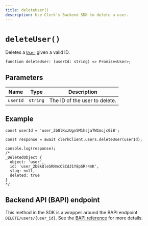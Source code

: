 ```yaml
---
title: deleteUser()
description: Use Clerk's Backend SDK to delete a user.
---
```


# `deleteUser()`

Deletes a [`User`](/docs/references/backend/types/backend-user) given a valid ID.

```tsx
function deleteUser: (userId: string) => Promise<User>;
```

## Parameters

| Name | Type | Description |
| --- | --- | --- |
| `userId` | `string` | The ID of the user to delete. |

## Example

```tsx
const userId = 'user_2b8lKxzUgn5M1hsjaTW1mcjc0iB';

const response = await clerkClient.users.deleteUser(userId);

console.log(response);
/*
_DeletedObject {
  object: 'user',
  id: 'user_2b8kQleSRNmcOSCdJ1Y8pSRr4mK',
  slug: null,
  deleted: true
}
*/
```

## Backend API (BAPI) endpoint

This method in the SDK is a wrapper around the BAPI endpoint `DELETE/users/{user_id}`. See the [BAPI reference](https://clerk.com/docs/reference/backend-api/tag/Users#operation/DeleteUser) for more details.
